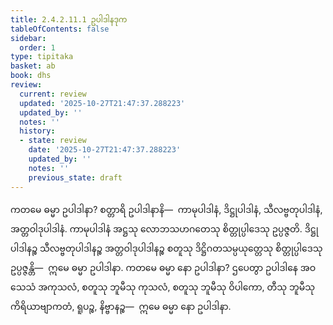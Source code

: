 ```yaml
---
title: 2.4.2.11.1 ဥပါဒါနဒုက
tableOfContents: false
sidebar:
  order: 1
type: tipitaka
basket: ab
book: dhs
review:
  current: review
  updated: '2025-10-27T21:47:37.288223'
  updated_by: ''
  notes: ''
  history:
  - state: review
    date: '2025-10-27T21:47:37.288223'
    updated_by: ''
    notes: ''
    previous_state: draft
---
```



<ReviewStatus review={frontmatter.review} showDetails={true} />

<HypothesisAnnotation frontmatter={frontmatter} />

<DynamicBreadcrumb />

<Division number="1553" book="dhs" e="ch" v="29" p="289">

<Paragraph number="2264" book="dhs">
ကတမေ ဓမ္မာ ဥပါဒါနာ? စတ္တာရိ ဥပါဒါနာနိ—  ကာမုပါဒါနံ, ဒိဋ္ဌုပါဒါနံ, သီလဗ္ဗတုပါဒါနံ, အတ္တဝါဒုပါဒါနံ. ကာမုပါဒါနံ အဋ္ဌသု လောဘသဟဂတေသု စိတ္တုပ္ပါဒေသု ဥပ္ပဇ္ဇတိ. ဒိဋ္ဌုပါဒါနဉ္စ သီလဗ္ဗတုပါဒါနဉ္စ အတ္တဝါဒုပါဒါနဉ္စ စတူသု ဒိဋ္ဌိဂတသမ္ပယုတ္တေသု စိတ္တုပ္ပါဒေသု ဥပ္ပဇ္ဇန္တိ—  ဣမေ ဓမ္မာ ဥပါဒါနာ.
</Paragraph>

</Division>
<Division number="1554" book="dhs" e="ch" v="29" p="289">

<Paragraph number="2265" book="dhs">
ကတမေ ဓမ္မာ နော ဥပါဒါနာ? ဌပေတွာ ဥပါဒါနေ အဝသေသံ အကုသလံ, စတူသု ဘူမီသု ကုသလံ, စတူသု ဘူမီသု ဝိပါကော, တီသု ဘူမီသု ကိရိယာဗျာကတံ, ရူပဉ္စ, နိဗ္ဗာနဉ္စ—  ဣမေ ဓမ္မာ နော ဥပါဒါနာ.
</Paragraph>
</Division>